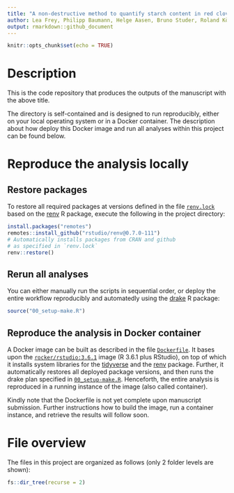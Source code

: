 ```yaml
---
title: "A non-destructive method to quantify starch content in red clover"
author: Lea Frey, Philipp Baumann, Helge Aasen, Bruno Studer, Roland Kölliker
output: rmarkdown::github_document
---
```


```r
knitr::opts_chunk$set(echo = TRUE)
```

# Description

This is the code repository that produces the outputs of the manuscript with the above title.

The directory is self-contained and is designed to run reproducibly, either on your local operating system or in a Docker container. The description about how deploy this Docker image and run all analyses within this project can be found below.

# Reproduce the analysis locally

## Restore packages

To restore all required packages at versions defined in the file [`renv.lock`](https://github.com/philipp-baumann/leaf-starch-spc/blob/master/renv.lock) based on the  [renv](https://github.com/rstudio/renv) R package, execute the following in the project directory:

```r
install.packages("remotes")
remotes::install_github("rstudio/renv@0.7.0-111")
# Automatically installs packages from CRAN and github 
# as specified in `renv.lock`
renv::restore()
```

## Rerun all analyses

You can either manually run the scripts in sequential order, or deploy the entire workflow reproducibly and automatedly using the [drake](https://books.ropensci.org/drake/) R package:

```r
source("00_setup-make.R")
```

## Reproduce the analysis in Docker container

A Docker image can be built as described in the file [`Dockerfile`](https://github.com/philipp-baumann/leaf-starch-spc/blob/master/Dockerfile). It bases upon the [`rocker/rstudio:3.6.1`](https://hub.docker.com/r/rocker/rstudio) image (R 3.6.1 plus RStudio), on top of which it installs system libraries for the [tidyverse](https://www.tidyverse.org/) and the [renv](https://github.com/rstudio/renv) package. Further, it automatically restores all deployed package versions, and then runs the drake plan specified in [`00_setup-make.R`](https://github.com/philipp-baumann/leaf-starch-spc/blob/master/00_setup-make.R). Henceforth, the entire analysis is reproduced in a running instance of the image (also called container).

Kindly note that the Dockerfile is not yet complete upon manuscript submission. Further instructions how to build the image, run a container instance, and retrieve the results will follow soon.

# File overview

The files in this project are organized as follows (only 2 folder levels are shown):

```r
fs::dir_tree(recurse = 2)
```

